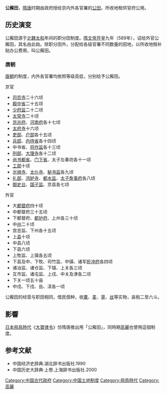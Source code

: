 '''公廨田'''，[[隋唐|隋唐]]时期由政府授给京内外各官署的[[公田|公田]]，所收地租供官府公用。

== 历史演变 ==

公廨田源于[[北魏|北魏]][[太和|太和]]年间的职分田制度。[[隋文帝|隋文帝]][[开皇|开皇]]九年（589年），诏给外官公廨田，其名由此始。除职分田外，分配给各级官署不同数量的田地，以所收地租补贴办公费用，叫公廨田。

=== 唐朝 ===
[[唐朝|唐朝]]的制度，内外各官署均依照等级高低，分别给予公廨田。
;京官
* [[司农寺|司农寺]]二十六顷
* [[殿中省|殿中省]]二十五顷
* [[少府监|少府监]]二十二顷
* [[太常寺|太常寺]]二十顷
* [[京兆府|京兆府]]、[[河南府|河南府]]各十七顷
* [[太府寺|太府寺]]十六顷
* [[吏部|吏部]]、[[户部|户部]]各十五顷
* [[兵部|兵部]]、[[内侍省|内侍省]]各十四顷
* 中书省、[[将作监|将作监]]各十三顷
* [[刑部|刑部]]、[[大理寺|大理寺]]各十二顷
* [[尚书省|尚书都省]]、[[门下省|门下省]]、太子左春坊各十一顷
* [[工部|工部]]十顷
* [[光禄寺|光禄寺]]、[[太仆寺|太仆寺]]、[[秘书监|秘书监]]各九顷
* [[礼部|礼部]]、[[鸿胪寺|鸿胪寺]]、[[都水监|都水监]]、[[太子詹事|太子詹事府]]各八顷
* [[御史台|御史台]]、[[国子监|国子监]]、京县各七顷
;外官
* 大[[都督府|都督府]]四十顷
* 中都督府三十五顷
* 下都督府、[[都护府|都护府]]、上州各三十顷
* 中[[州|州]]二十顷
* 宫总监、下州各十五顷
* 上[[县|县]]十顷
* 中县八顷
* 下县六顷
* 上牧监、上镇各五顷
* 下县及中、下牧、司竹监、中镇、诸军[[折冲府|折冲府]]各四顷
* 诸冶监、诸仓监、下镇、上关各三顷
* 互市监、诸屯监、上戍、中关及津各二顷
* 下关一顷五十亩
* 中戍、下戍、岳、渎各一顷

公廨田的经营与职田相同，借民佃种，收[[粟|粟]]、[[麦|麦]]、[[草|草]]、[[丝|丝]]等实物，亩税二至六斗。

== 影響 ==
[[日本|日本]][[飛鳥時代|飛鳥時代]]《[[大寶律令|大寶律令]]》仿隋唐推出用「公廨田」，同時期[[高麗|高麗]]也使用這個制度。

== 参考文献 ==
* 中国经济史辞典.湖北辞书出版社.1990
* 中国历史大辞典·上卷.上海辞书出版社.2000

[[Category:中国古代政府|Category:中国古代政府]]
[[Category:中国土地制度|Category:中国土地制度]]
[[Category:飛鳥時代|Category:飛鳥時代]]
[[Category:高麗|Category:高麗]]